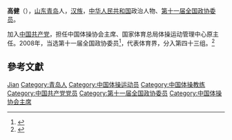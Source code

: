 {{otheruses|高健}}
'''高健'''（{{bd|1948年||}}），[[山东|山东]][[青岛|青岛]]人，[[汉族|汉族]]，[[中华人民共和国|中华人民共和国]]政治人物、[[第十一届全国政协委员|第十一届全国政协委员]]。

加入[[中国共产党|中国共产党]]，担任中国体操协会主席、国家体育总局体操运动管理中心原主任。2008年，当选第十一届全国政协委员<ref>{{cite news|title=第十一届全国政协委员名单|url=http://www.indaa.com.cn/zt/2009qglh/zxzs/200903/t20090303_127573.html|accessdate=2013-04-09|newspaper=新华社北京1月25日电 中国人民政治协商会议第十一届全国委员会委员名单(共2237人，2008年1月25日政协第十届全国委员会常务委员会第二十次会议通过)|date=2008年1月25日|deadurl=yes|archiveurl=https://web.archive.org/web/20130928014403/http://www.indaa.com.cn/zt/2009qglh/zxzs/200903/t20090303_127573.html|archivedate=2013年9月28日}}</ref>，代表体育界，分入第四十三组。<ref>{{cite news|title=全国政协信息-高健|url=http://www.cppcc.gov.cn/CMS/wylibary/showJcwyxtInfoWylibary.action?tabJcwyxt.guid=11W0014860&wytype=wjwy|accessdate=2013-04-09|newspaper=全国政协委员会|archive-date=2019-07-29|archive-url=https://web.archive.org/web/20190729093010/http://www.cppcc.gov.cn/CMS/wylibary/showJcwyxtInfoWylibary.action?tabJcwyxt.guid=11W0014860&wytype=wjwy|dead-url=no}}</ref>

== 參考文獻 ==
{{reflist}}

{{中国政治人物小作品}}
{{建国40年以来80名杰出教练员、运动员}}

{{Authority control}}
{{DEFAULTSORT:Gao高}}
[[Category:高姓|Jian]]
[[Category:青岛人|Category:青岛人]]
[[Category:中国体操运动员|Category:中国体操运动员]]
[[Category:中国体操教练|Category:中国体操教练]]
[[Category:中国共产党党员|Category:中国共产党党员]]
[[Category:第十一届全国政协委员|Category:第十一届全国政协委员]]
[[Category:中国体操协会主席|Category:中国体操协会主席]]